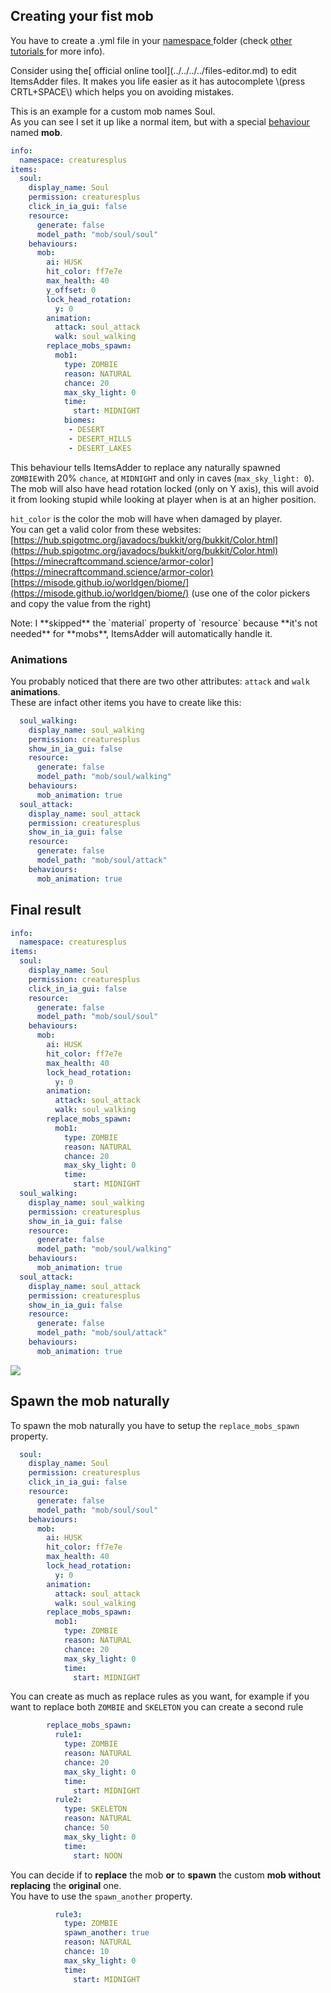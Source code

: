 
## Creating your fist mob

You have to create a .yml file in your [namespace ](../../beginners/basic-concepts/namespace.md)folder \(check [other tutorials ](../../beginners/creating-your-namespace.md)for more info\).


<Note>
Consider using the[ official online tool](../../../../files-editor.md) to edit ItemsAdder files. It makes you life easier as it has autocomplete \(press CRTL+SPACE\) which helps you on avoiding mistakes.
</Note>


This is an example for a custom mob names Soul.  
As you can see I set it up like a normal item, but with a special [behaviour ](../item-properties/behaviours.md)named **mob**.

```yaml
info:
  namespace: creaturesplus
items:
  soul:
    display_name: Soul
    permission: creaturesplus
    click_in_ia_gui: false
    resource:
      generate: false
      model_path: "mob/soul/soul"
    behaviours:
      mob:
        ai: HUSK
        hit_color: ff7e7e
        max_health: 40
        y_offset: 0
        lock_head_rotation:
          y: 0
        animation:
          attack: soul_attack
          walk: soul_walking
        replace_mobs_spawn:
          mob1:
            type: ZOMBIE
            reason: NATURAL
            chance: 20
            max_sky_light: 0
            time:
              start: MIDNIGHT
            biomes:
             - DESERT
             - DESERT_HILLS
             - DESERT_LAKES
```

This behaviour tells ItemsAdder to replace any naturally spawned `ZOMBIE`with 20% `chance`, at `MIDNIGHT` and only in caves \(`max_sky_light: 0`\).  
The mob will also have head rotation locked \(only on Y axis\), this will avoid it from looking stupid while looking at player when is at an higher position.

`hit_color` is the color the mob will have when damaged by player.   
You can get a valid color from these websites:  
[https://hub.spigotmc.org/javadocs/bukkit/org/bukkit/Color.html](https://hub.spigotmc.org/javadocs/bukkit/org/bukkit/Color.html)  
[https://minecraftcommand.science/armor-color](https://minecraftcommand.science/armor-color)  
[https://misode.github.io/worldgen/biome/](https://misode.github.io/worldgen/biome/) \(use one of the color pickers and copy the value from the right\)


<Note>
Note: I **skipped** the `material` property of `resource` because **it's not needed** for **mobs**, ItemsAdder will automatically handle it.
</Note>


### Animations

You probably noticed that there are two other attributes: `attack` and `walk` **animations**.  
These are infact other items you have to create like this:

```yaml
  soul_walking:
    display_name: soul_walking
    permission: creaturesplus
    show_in_ia_gui: false
    resource:
      generate: false
      model_path: "mob/soul/walking"
    behaviours:
      mob_animation: true
  soul_attack:
    display_name: soul_attack
    permission: creaturesplus
    show_in_ia_gui: false
    resource:
      generate: false
      model_path: "mob/soul/attack"
    behaviours:
      mob_animation: true
```

## Final result

```yaml
info:
  namespace: creaturesplus
items:
  soul:
    display_name: Soul
    permission: creaturesplus
    click_in_ia_gui: false
    resource:
      generate: false
      model_path: "mob/soul/soul"
    behaviours:
      mob:
        ai: HUSK
        hit_color: ff7e7e
        max_health: 40
        lock_head_rotation:
          y: 0
        animation:
          attack: soul_attack
          walk: soul_walking
        replace_mobs_spawn:
          mob1:
            type: ZOMBIE
            reason: NATURAL
            chance: 20
            max_sky_light: 0
            time:
              start: MIDNIGHT
  soul_walking:
    display_name: soul_walking
    permission: creaturesplus
    show_in_ia_gui: false
    resource:
      generate: false
      model_path: "mob/soul/walking"
    behaviours:
      mob_animation: true
  soul_attack:
    display_name: soul_attack
    permission: creaturesplus
    show_in_ia_gui: false
    resource:
      generate: false
      model_path: "mob/soul/attack"
    behaviours:
      mob_animation: true
```

![](assets/images/image%20%2816%29.png)

## Spawn the mob naturally

To spawn the mob naturally you have to setup the `replace_mobs_spawn` property.

```yaml
  soul:
    display_name: Soul
    permission: creaturesplus
    click_in_ia_gui: false
    resource:
      generate: false
      model_path: "mob/soul/soul"
    behaviours:
      mob:
        ai: HUSK
        hit_color: ff7e7e
        max_health: 40
        lock_head_rotation:
          y: 0
        animation:
          attack: soul_attack
          walk: soul_walking
        replace_mobs_spawn:
          mob1:
            type: ZOMBIE
            reason: NATURAL
            chance: 20
            max_sky_light: 0
            time:
              start: MIDNIGHT
```

You can create as much as replace rules as you want, for example if you want to replace both `ZOMBIE` and `SKELETON` you can create a second rule

```yaml
        replace_mobs_spawn:
          rule1:
            type: ZOMBIE
            reason: NATURAL
            chance: 20
            max_sky_light: 0
            time:
              start: MIDNIGHT
          rule2:
            type: SKELETON
            reason: NATURAL
            chance: 50
            max_sky_light: 0
            time:
              start: NOON
```

You can decide if to **replace** the mob **or** to **spawn** the custom **mob without replacing** the **original** one.  
You have to use the `spawn_another` property.

```yaml
          rule3:
            type: ZOMBIE
            spawn_another: true
            reason: NATURAL
            chance: 10
            max_sky_light: 0
            time:
              start: MIDNIGHT
```